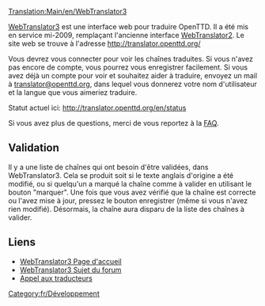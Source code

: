 [[Translation:Main/en/WebTranslator3]]
{{en/-}}
{{fr/Amorce}}

[[Main/fr/WebTranslator3|WebTranslator3]] est une interface web pour traduire OpenTTD. Il a été mis en service mi-2009, remplaçant l'ancienne interface [[Main/fr/WebTranslator2|WebTranslator2]].
Le site web se trouve à l'adresse [http://translator.openttd.org/ http://translator.openttd.org/]

Vous devrez vous connecter pour voir les chaînes traduites. Si vous n'avez pas encore de compte, vous pourrez vous enregistrer facilement.
Si vous avez déjà un compte pour voir et souhaitez aider à traduire, envoyez un mail à [mailto:translator@openttd.org translator@openttd.org], dans lequel vous donnerez votre nom d'utilisateur et la langue que vous aimeriez traduire.

Statut actuel ici: http://translator.openttd.org/en/status

Si vous avez plus de questions, merci de vous reportez à la [http://translator.openttd.org/faq FAQ].

== Validation ==
Il y a une liste de chaînes qui ont besoin d'être validées, dans WebTranslator3. Cela se produit soit si le texte anglais d'origine a été modifié, ou si quelqu'un a marqué la chaîne comme à valider en utilisant le bouton "marquer". Une fois que vous avez vérifié que la chaîne est correcte ou l'avez mise à jour, pressez le bouton enregistrer (même si vous n'avez rien modifié). Désormais, la chaîne aura disparu de la liste des chaînes à valider.

== Liens ==
*[http://translator.openttd.org/ WebTranslator3 Page d'accueil]
*[http://www.tt-forums.net/viewtopic.php?f=29&t=44018 WebTranslator3 Sujet du forum]
*[http://www.tt-forums.net/viewtopic.php?f=29&t=44214 Appel aux traducteurs]

[[Category:fr/Développement]]